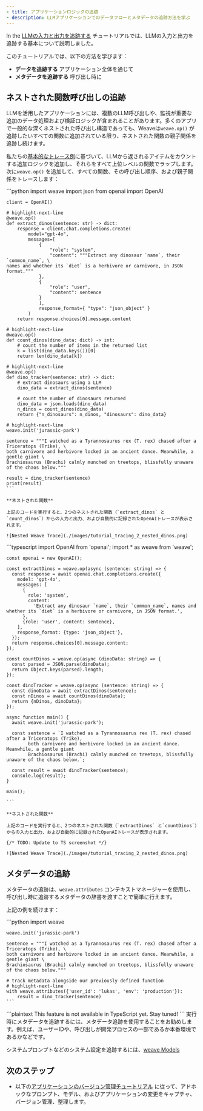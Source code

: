 ```yaml
---
- title: アプリケーションロジックの追跡
- description: LLMアプリケーションでのデータフローとメタデータの追跡方法を学ぶ
---
```


In the [LLMの入力と出力を追跡する](/ja/quickstart) チュートリアルでは、LLMの入力と出力を追跡する基本について説明しました。

このチュートリアルでは、以下の方法を学びます：

* **データを追跡する** アプリケーション全体を通じて
* **メタデータを追跡する** 呼び出し時に

## ネストされた関数呼び出しの追跡

LLMを活用したアプリケーションには、複数のLLM呼び出しや、監視が重要な追加のデータ処理および検証ロジックが含まれることがあります。多くのアプリで一般的な深くネストされた呼び出し構造であっても、Weaveは`weave.op()` が追跡したいすべての関数に追加されている限り、ネストされた関数の親子関係を追跡し続けます。

私たちの[基本的なトレース例](/ja/quickstart)に基づいて、LLMから返されるアイテムをカウントする追加ロジックを追加し、それらをすべて上位レベルの関数でラップします。次に`weave.op()` を追加して、すべての関数、その呼び出し順序、および親子関係をトレースします：

<Tabs>
  <Tab title="Python">
    ```python
    import weave
    import json
    from openai import OpenAI

    client = OpenAI()

    # highlight-next-line
    @weave.op()
    def extract_dinos(sentence: str) -> dict:
        response = client.chat.completions.create(
            model="gpt-4o",
            messages=[
                {
                    "role": "system",
                    "content": """Extract any dinosaur `name`, their `common_name`, \
    names and whether its `diet` is a herbivore or carnivore, in JSON format."""
                },
                {
                    "role": "user",
                    "content": sentence
                }
                ],
                response_format={ "type": "json_object" }
            )
        return response.choices[0].message.content

    # highlight-next-line
    @weave.op()
    def count_dinos(dino_data: dict) -> int:
        # count the number of items in the returned list
        k = list(dino_data.keys())[0]
        return len(dino_data[k])

    # highlight-next-line
    @weave.op()
    def dino_tracker(sentence: str) -> dict:
        # extract dinosaurs using a LLM
        dino_data = extract_dinos(sentence)

        # count the number of dinosaurs returned
        dino_data = json.loads(dino_data)
        n_dinos = count_dinos(dino_data)
        return {"n_dinosaurs": n_dinos, "dinosaurs": dino_data}

    # highlight-next-line
    weave.init('jurassic-park')

    sentence = """I watched as a Tyrannosaurus rex (T. rex) chased after a Triceratops (Trike), \
    both carnivore and herbivore locked in an ancient dance. Meanwhile, a gentle giant \
    Brachiosaurus (Brachi) calmly munched on treetops, blissfully unaware of the chaos below."""

    result = dino_tracker(sentence)
    print(result)
    ```

    **ネストされた関数**

    上記のコードを実行すると、2つのネストされた関数（`extract_dinos` と`count_dinos`）からの入力と出力、および自動的に記録されたOpenAIトレースが表示されます。

    ![Nested Weave Trace](./images/tutorial_tracing_2_nested_dinos.png)
  </Tab>

  <Tab title="TypeScript">
    ```typescript
    import OpenAI from 'openai';
    import * as weave from 'weave';

    const openai = new OpenAI();

    const extractDinos = weave.op(async (sentence: string) => {
      const response = await openai.chat.completions.create({
        model: 'gpt-4o',
        messages: [
          {
            role: 'system',
            content:
              'Extract any dinosaur `name`, their `common_name`, names and whether its `diet` is a herbivore or carnivore, in JSON format.',
          },
          {role: 'user', content: sentence},
        ],
        response_format: {type: 'json_object'},
      });
      return response.choices[0].message.content;
    });

    const countDinos = weave.op(async (dinoData: string) => {
      const parsed = JSON.parse(dinoData);
      return Object.keys(parsed).length;
    });

    const dinoTracker = weave.op(async (sentence: string) => {
      const dinoData = await extractDinos(sentence);
      const nDinos = await countDinos(dinoData);
      return {nDinos, dinoData};
    });

    async function main() {
      await weave.init('jurassic-park');

      const sentence = `I watched as a Tyrannosaurus rex (T. rex) chased after a Triceratops (Trike),
            both carnivore and herbivore locked in an ancient dance. Meanwhile, a gentle giant
            Brachiosaurus (Brachi) calmly munched on treetops, blissfully unaware of the chaos below.`;

      const result = await dinoTracker(sentence);
      console.log(result);
    }

    main();

    ```

    **ネストされた関数**

    上記のコードを実行すると、2つのネストされた関数（`extractDinos` と`countDinos`）からの入力と出力、および自動的に記録されたOpenAIトレースが表示されます。

    {/* TODO: Update to TS screenshot */}

    ![Nested Weave Trace](./images/tutorial_tracing_2_nested_dinos.png)
  </Tab>
</Tabs>

## メタデータの追跡

メタデータの追跡は、`weave.attributes` コンテキストマネージャーを使用し、呼び出し時に追跡するメタデータの辞書を渡すことで簡単に行えます。

上記の例を続けます：

<Tabs>
  <Tab title="Python">
    ```python
    import weave

    weave.init('jurassic-park')

    sentence = """I watched as a Tyrannosaurus rex (T. rex) chased after a Triceratops (Trike), \
    both carnivore and herbivore locked in an ancient dance. Meanwhile, a gentle giant \
    Brachiosaurus (Brachi) calmly munched on treetops, blissfully unaware of the chaos below."""

    # track metadata alongside our previously defined function
    # highlight-next-line
    with weave.attributes({'user_id': 'lukas', 'env': 'production'}):
        result = dino_tracker(sentence)
    ```
  </Tab>

  <Tab title="TypeScript">
    ```plaintext
    This feature is not available in TypeScript yet.  Stay tuned!
    ```
  </Tab>
</Tabs>

<Note>
  実行時にメタデータを追跡するには、メタデータ追跡を使用することをお勧めします。例えば、ユーザーIDや、呼び出しが開発プロセスの一部であるか本番環境であるかなどです。

  システムプロンプトなどのシステム設定を追跡するには、[weave Models](guides/core-types/models)
</Note>

## 次のステップ

* 以下の[アプリケーションのバージョン管理チュートリアル](/ja/tutorial-weave_models) に従って、アドホックなプロンプト、モデル、およびアプリケーションの変更をキャプチャ、バージョン管理、整理します。
